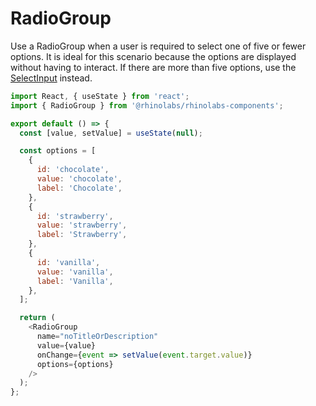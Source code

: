 
<Meta title="Components/RadioGroup/Codesandbox" />

# RadioGroup

Use a RadioGroup when a user is required to select one of five or fewer options. It is ideal for this scenario because the options are displayed without having to interact. If there are more than five options, use the [SelectInput](?path=/docs/components-selectinput-overview--default-story) instead.

```js codesandbox=rhinolabs-components
import React, { useState } from 'react';
import { RadioGroup } from '@rhinolabs/rhinolabs-components';

export default () => {
  const [value, setValue] = useState(null);

  const options = [
    {
      id: 'chocolate',
      value: 'chocolate',
      label: 'Chocolate',
    },
    {
      id: 'strawberry',
      value: 'strawberry',
      label: 'Strawberry',
    },
    {
      id: 'vanilla',
      value: 'vanilla',
      label: 'Vanilla',
    },
  ];

  return (
    <RadioGroup
      name="noTitleOrDescription"
      value={value}
      onChange={event => setValue(event.target.value)}
      options={options}
    />
  );
};
```
